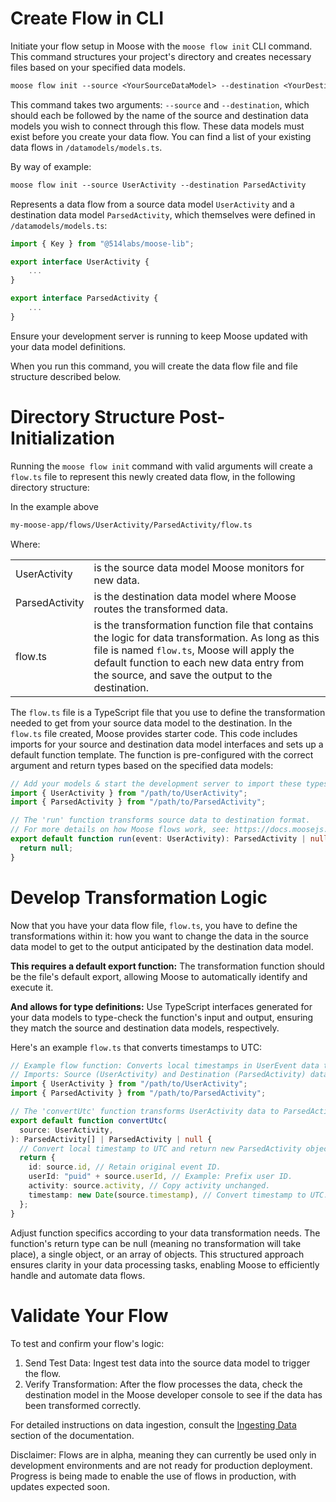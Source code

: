 
# Create Flow in CLI

Initiate your flow setup in Moose with the `moose flow init` CLI command. This
command structures your project's directory and creates necessary files based on
your specified data models.

```txt filename="Terminal" copy
moose flow init --source <YourSourceDataModel> --destination <YourDestinationDataModel>
```

This command takes two arguments: `--source` and `--destination`, which should
each be followed by the name of the source and destination data models you wish
to connect through this flow. These data models must exist before you create
your data flow. You can find a list of your existing data flows in
`/datamodels/models.ts`.

By way of example:

```txt filename="Terminal" copy
moose flow init --source UserActivity --destination ParsedActivity
```

Represents a data flow from a source data model `UserActivity` and a destination
data model `ParsedActivity`, which themselves were defined in
`/datamodels/models.ts`:

```ts filename="models.ts"
import { Key } from "@514labs/moose-lib";

export interface UserActivity {
    ...
}

export interface ParsedActivity {
    ...
}
```

Ensure your development server is running to keep Moose updated with your data
model definitions.

When you run this command, you will create the data flow file and file structure
described below.

# Directory Structure Post-Initialization

Running the `moose flow init` command with valid arguments will create a
`flow.ts` file to represent this newly created data flow, in the following
directory structure:

<FileTree>
  <FileTree.Folder name="my-moose-app" defaultOpen>
    <FileTree.Folder name="flows" defaultOpen>
      <FileTree.Folder name="UserActivity" defaultOpen>
        <FileTree.Folder name="ParsedActivity" defaultOpen>
          <FileTree.File name="flow.ts" />
        </FileTree.Folder>
      </FileTree.Folder>
    </FileTree.Folder>
  </FileTree.Folder>
</FileTree>

In the example above

```txt filename="Terminal"
my-moose-app/flows/UserActivity/ParsedActivity/flow.ts
```

Where:

|                |                                                                                                                                                                                                                                                     |
| -------------- | --------------------------------------------------------------------------------------------------------------------------------------------------------------------------------------------------------------------------------------------------- |
| UserActivity   | is the source data model Moose monitors for new data.                                                                                                                                                                                               |
| ParsedActivity | is the destination data model where Moose routes the transformed data.                                                                                                                                                                              |
| flow.ts        | is the transformation function file that contains the logic for data transformation. As long as this file is named `flow.ts`, Moose will apply the default function to each new data entry from the source, and save the output to the destination. |

The `flow.ts` file is a TypeScript file that you use to define the
transformation needed to get from your source data model to the destination. In
the `flow.ts` file created, Moose provides starter code. This code includes
imports for your source and destination data model interfaces and sets up a
default function template. The function is pre-configured with the correct
argument and return types based on the specified data models:

```ts filename="flow.ts" copy {2-3,7}
// Add your models & start the development server to import these types
import { UserActivity } from "/path/to/UserActivity";
import { ParsedActivity } from "/path/to/ParsedActivity";

// The 'run' function transforms source data to destination format.
// For more details on how Moose flows work, see: https://docs.moosejs.com
export default function run(event: UserActivity): ParsedActivity | null {
  return null;
}
```

# Develop Transformation Logic

Now that you have your data flow file, `flow.ts`, you have to define the
transformations within it: how you want to change the data in the source data
model to get to the output anticipated by the destination data model.

**This requires a default export function:** The transformation function should
be the file's default export, allowing Moose to automatically identify and
execute it.

**And allows for type definitions:** Use TypeScript interfaces generated for
your data models to type-check the function's input and output, ensuring they
match the source and destination data models, respectively.

Here's an example `flow.ts` that converts timestamps to UTC:

```ts filename="flow.ts" copy {3-4,8}
// Example flow function: Converts local timestamps in UserEvent data to UTC.
// Imports: Source (UserActivity) and Destination (ParsedActivity) data models.
import { UserActivity } from "/path/to/UserActivity";
import { ParsedActivity } from "/path/to/ParsedActivity";

// The 'convertUtc' function transforms UserActivity data to ParsedActivity format.
export default function convertUtc(
  source: UserActivity,
): ParsedActivity[] | ParsedActivity | null {
  // Convert local timestamp to UTC and return new ParsedActivity object.
  return {
    id: source.id, // Retain original event ID.
    userId: "puid" + source.userId, // Example: Prefix user ID.
    activity: source.activity, // Copy activity unchanged.
    timestamp: new Date(source.timestamp), // Convert timestamp to UTC.
  };
}
```

Adjust function specifics according to your data transformation needs. The
function's return type can be null (meaning no transformation will take place),
a single object, or an array of objects. This structured approach ensures
clarity in your data processing tasks, enabling Moose to efficiently handle and
automate data flows.

# Validate Your Flow

To test and confirm your flow's logic:

1. Send Test Data: Ingest test data into the source data model to trigger the
   flow.
2. Verify Transformation: After the flow processes the data, check the
   destination model in the Moose developer console to see if the data has been
   transformed correctly.

For detailed instructions on data ingestion, consult the [Ingesting
Data](../data-models/capture-data.mdx) section of the documentation.

<Callout type="info" emoji="ℹ️">
  Disclaimer: Flows are in alpha, meaning they can currently be used only in
  development environments and are not ready for production deployment. Progress
  is being made to enable the use of flows in production, with updates expected
  soon.
</Callout>
